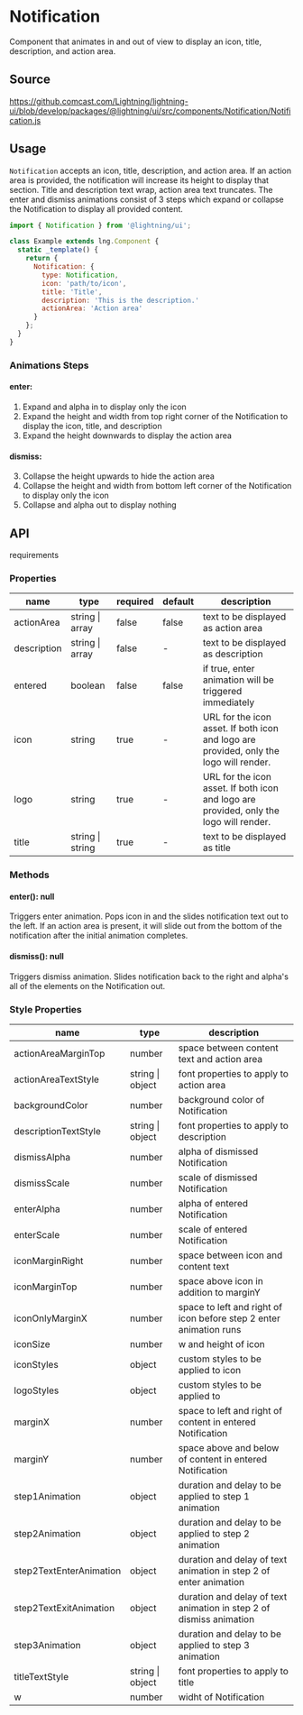 
# Notification

Component that animates in and out of view to display an icon, title, description, and action area.

## Source

https://github.comcast.com/Lightning/lightning-ui/blob/develop/packages/@lightning/ui/src/components/Notification/Notification.js

## Usage

`Notification` accepts an icon, title, description, and action area. If an action area is provided, the notification will increase its height to display that section.
Title and description text wrap, action area text truncates. The enter and dismiss animations consist of 3 steps which expand or collapse the Notification to display all
provided content.

```js
import { Notification } from '@lightning/ui';

class Example extends lng.Component {
  static _template() {
    return {
      Notification: {
        type: Notification,
        icon: 'path/to/icon',
        title: 'Title',
        description: 'This is the description.'
        actionArea: 'Action area'
      }
    };
  }
}
```

<Canvas>
  <Story id="foundations-notification--basic" />
</Canvas>

### Animations Steps

#### enter:

1. Expand and alpha in to display only the icon
2. Expand the height and width from top right corner of the Notification to display the icon, title, and description
3. Expand the height downwards to display the action area

#### dismiss:

3. Collapse the height upwards to hide the action area
4. Collapse the height and width from bottom left corner of the Notification to display only the icon
5. Collapse and alpha out to display nothing

## API

requirements

### Properties

| name        | type             | required | default | description                                                                            |
| ----------- | ---------------- | -------- | ------- | -------------------------------------------------------------------------------------- |
| actionArea  | string \| array  | false    | false   | text to be displayed as action area                                                    |
| description | string \| array  | false    | -       | text to be displayed as description                                                    |
| entered     | boolean          | false    | false   | if true, enter animation will be triggered immediately                                 |
| icon        | string           | true     | -       | URL for the icon asset. If both icon and logo are provided, only the logo will render. |
| logo        | string           | true     | -       | URL for the icon asset. If both icon and logo are provided, only the logo will render. |
| title       | string \| string | true     | -       | text to be displayed as title                                                          |

### Methods

#### enter(): null

Triggers enter animation. Pops icon in and the slides notification text out to the left. If an action area is present, it will slide out from the bottom of the notification after the initial animation completes.

#### dismiss(): null

Triggers dismiss animation. Slides notification back to the right and alpha's all of the elements on the Notification out.

### Style Properties

| name                    | type             | description                                                         |
| ----------------------- | ---------------- | ------------------------------------------------------------------- |
| actionAreaMarginTop     | number           | space between content text and action area                          |
| actionAreaTextStyle     | string \| object | font properties to apply to action area                             |
| backgroundColor         | number           | background color of Notification                                    |
| descriptionTextStyle    | string \| object | font properties to apply to description                             |
| dismissAlpha            | number           | alpha of dismissed Notification                                     |
| dismissScale            | number           | scale of dismissed Notification                                     |
| enterAlpha              | number           | alpha of entered Notification                                       |
| enterScale              | number           | scale of entered Notification                                       |
| iconMarginRight         | number           | space between icon and content text                                 |
| iconMarginTop           | number           | space above icon in addition to marginY                             |
| iconOnlyMarginX         | number           | space to left and right of icon before step 2 enter animation runs  |
| iconSize                | number           | w and height of icon                                                |
| iconStyles              | object           | custom styles to be applied to icon                                 |
| logoStyles              | object           | custom styles to be applied to                                      |
| marginX                 | number           | space to left and right of content in entered Notification          |
| marginY                 | number           | space above and below of content in entered Notification            |
| step1Animation          | object           | duration and delay to be applied to step 1 animation                |
| step2Animation          | object           | duration and delay to be applied to step 2 animation                |
| step2TextEnterAnimation | object           | duration and delay of text animation in step 2 of enter animation   |
| step2TextExitAnimation  | object           | duration and delay of text animation in step 2 of dismiss animation |
| step3Animation          | object           | duration and delay to be applied to step 3 animation                |
| titleTextStyle          | string \| object | font properties to apply to title                                   |
| w                       | number           | widht of Notification                                               |
